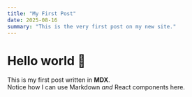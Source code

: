 ```yaml
---
title: "My First Post"
date: 2025-08-16
summary: "This is the very first post on my new site."
---
```


# Hello world 👋

This is my first post written in **MDX**.  
Notice how I can use Markdown *and* React components here.
